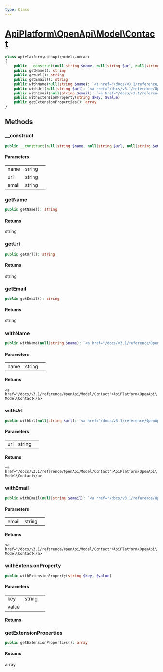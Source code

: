 ```yaml
---
type: Class
---
```


# [ApiPlatform\OpenApi\Model\Contact](/docs/v3.1/reference/OpenApi/Model/Contact)



```php
class ApiPlatform\OpenApi\Model\Contact
{
    public __construct(null|string $name, null|string $url, null|string $email)
    public getName(): string
    public getUrl(): string
    public getEmail(): string
    public withName(null|string $name): `<a href="/docs/v3.1/reference/OpenApi/Model/Contact">ApiPlatform\OpenApi\Model\Contact</a>`
    public withUrl(null|string $url): `<a href="/docs/v3.1/reference/OpenApi/Model/Contact">ApiPlatform\OpenApi\Model\Contact</a>`
    public withEmail(null|string $email): `<a href="/docs/v3.1/reference/OpenApi/Model/Contact">ApiPlatform\OpenApi\Model\Contact</a>`
    public withExtensionProperty(string $key, $value)
    public getExtensionProperties(): array
}
```
## Methods

### __construct



```php
public __construct(null|string $name, null|string $url, null|string $email)
```

#### Parameters

<table><tbody>
<tr><td>name</td><td>string</td><td></td></tr><tr><td>url</td><td>string</td><td></td></tr><tr><td>email</td><td>string</td><td></td></tr>
</tbody>
</table>

### getName



```php
public getName(): string
```

#### Returns

string

### getUrl



```php
public getUrl(): string
```

#### Returns

string

### getEmail



```php
public getEmail(): string
```

#### Returns

string

### withName



```php
public withName(null|string $name): `<a href="/docs/v3.1/reference/OpenApi/Model/Contact">ApiPlatform\OpenApi\Model\Contact</a>`
```

#### Parameters

<table><tbody>
<tr><td>name</td><td>string</td><td></td></tr>
</tbody>
</table>

#### Returns

`<a href="/docs/v3.1/reference/OpenApi/Model/Contact">ApiPlatform\OpenApi\Model\Contact</a>`

### withUrl



```php
public withUrl(null|string $url): `<a href="/docs/v3.1/reference/OpenApi/Model/Contact">ApiPlatform\OpenApi\Model\Contact</a>`
```

#### Parameters

<table><tbody>
<tr><td>url</td><td>string</td><td></td></tr>
</tbody>
</table>

#### Returns

`<a href="/docs/v3.1/reference/OpenApi/Model/Contact">ApiPlatform\OpenApi\Model\Contact</a>`

### withEmail



```php
public withEmail(null|string $email): `<a href="/docs/v3.1/reference/OpenApi/Model/Contact">ApiPlatform\OpenApi\Model\Contact</a>`
```

#### Parameters

<table><tbody>
<tr><td>email</td><td>string</td><td></td></tr>
</tbody>
</table>

#### Returns

`<a href="/docs/v3.1/reference/OpenApi/Model/Contact">ApiPlatform\OpenApi\Model\Contact</a>`

### withExtensionProperty



```php
public withExtensionProperty(string $key, $value)
```

#### Parameters

<table><tbody>
<tr><td>key</td><td>string</td><td></td></tr><tr><td>value</td><td></td><td></td></tr>
</tbody>
</table>

#### Returns



### getExtensionProperties



```php
public getExtensionProperties(): array
```

#### Returns

array
